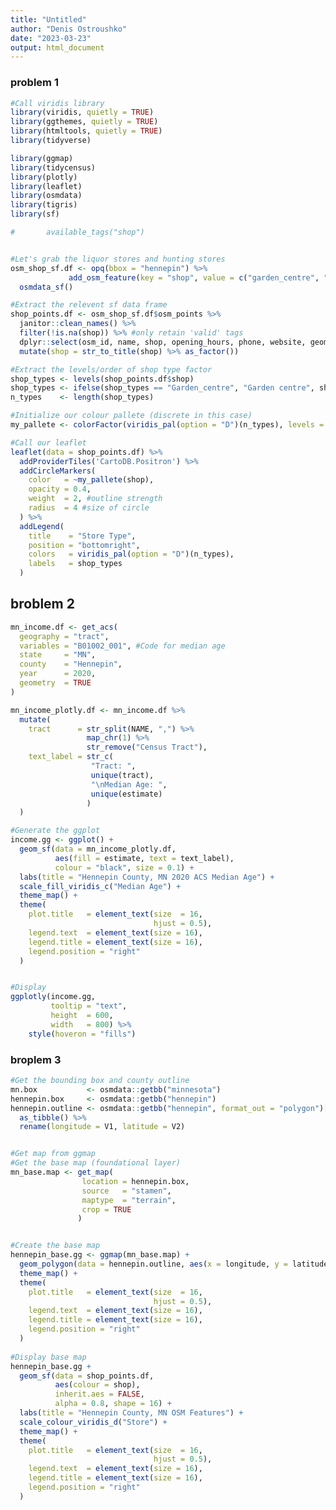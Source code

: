 ```yaml
---
title: "Untitled"
author: "Denis Ostroushko"
date: "2023-03-23"
output: html_document
---
```


### problem 1 

```r

#Call viridis library  
library(viridis, quietly = TRUE)
library(ggthemes, quietly = TRUE)
library(htmltools, quietly = TRUE)
library(tidyverse)

library(ggmap)
library(tidycensus)
library(plotly)
library(leaflet)
library(osmdata)
library(tigris)
library(sf)

```

```r

#       available_tags("shop")


#Let's grab the liquor stores and hunting stores
osm_shop_sf.df <- opq(bbox = "hennepin") %>%
             add_osm_feature(key = "shop", value = c("garden_centre", "groundskeeping", "florist", "outdoor")) %>%
  osmdata_sf()

#Extract the relevent sf data frame
shop_points.df <- osm_shop_sf.df$osm_points %>% 
  janitor::clean_names() %>%
  filter(!is.na(shop)) %>% #only retain 'valid' tags
  dplyr::select(osm_id, name, shop, opening_hours, phone, website, geometry) %>%
  mutate(shop = str_to_title(shop) %>% as_factor())


```

```R

#Extract the levels/order of shop type factor
shop_types <- levels(shop_points.df$shop)
shop_types <- ifelse(shop_types == "Garden_centre", "Garden centre", shop_types)
n_types    <- length(shop_types)

#Initialize our colour pallete (discrete in this case)
my_pallete <- colorFactor(viridis_pal(option = "D")(n_types), levels = shop_types)

#Call our leaflet
leaflet(data = shop_points.df) %>%
  addProviderTiles('CartoDB.Positron') %>% 
  addCircleMarkers(
    color   = ~my_pallete(shop),
    opacity = 0.4,
    weight  = 2, #outline strength
    radius  = 4 #size of circle
  ) %>%
  addLegend(
    title    = "Store Type",
    position = "bottomright",
    colors   = viridis_pal(option = "D")(n_types),
    labels   = shop_types 
  )
```

## broblem 2

```r

mn_income.df <- get_acs(
  geography = "tract",
  variables = "B01002_001", #Code for median age
  state     = "MN",
  county    = "Hennepin",
  year      = 2020,
  geometry  = TRUE
)

mn_income_plotly.df <- mn_income.df %>%
  mutate(
    tract      = str_split(NAME, ",") %>%
                 map_chr(1) %>%
                 str_remove("Census Tract"),
    text_label = str_c(
                  "Tract: ",
                  unique(tract),
                  "\nMedian Age: ",
                  unique(estimate)
                 )
  )

#Generate the ggplot
income.gg <- ggplot() + 
  geom_sf(data = mn_income_plotly.df, 
          aes(fill = estimate, text = text_label),
          colour = "black", size = 0.1) + 
  labs(title = "Hennepin County, MN 2020 ACS Median Age") + 
  scale_fill_viridis_c("Median Age") +
  theme_map() +
  theme(
    plot.title   = element_text(size  = 16,
                                hjust = 0.5),
    legend.text  = element_text(size = 16),
    legend.title = element_text(size = 16),
    legend.position = "right"
  )


#Display
ggplotly(income.gg,
         tooltip = "text",
         height  = 600,
         width   = 800) %>%
    style(hoveron = "fills")
```

### broplem 3

```r

#Get the bounding box and county outline
mn.box           <- osmdata::getbb("minnesota")
hennepin.box     <- osmdata::getbb("hennepin")
hennepin.outline <- osmdata::getbb("hennepin", format_out = "polygon")[[1]] %>%
  as_tibble() %>%
  rename(longitude = V1, latitude = V2)


#Get map from ggmap
#Get the base map (foundational layer)
mn_base.map <- get_map(
                location = hennepin.box,
                source   = "stamen",
                maptype  = "terrain",
                crop = TRUE
               )


#Create the base map
hennepin_base.gg <- ggmap(mn_base.map) +
  geom_polygon(data = hennepin.outline, aes(x = longitude, y = latitude), colour = "black", size = 1.6, alpha = 0.1) +
  theme_map() +
  theme(
    plot.title   = element_text(size  = 16,
                                hjust = 0.5),
    legend.text  = element_text(size = 16),
    legend.title = element_text(size = 16),
    legend.position = "right"
  )
    
#Display base map
hennepin_base.gg + 
  geom_sf(data = shop_points.df,
          aes(colour = shop),
          inherit.aes = FALSE,
          alpha = 0.8, shape = 16) +
  labs(title = "Hennepin County, MN OSM Features") + 
  scale_colour_viridis_d("Store") +
  theme_map() +
  theme(
    plot.title   = element_text(size  = 16,
                                hjust = 0.5),
    legend.text  = element_text(size = 16),
    legend.title = element_text(size = 16),
    legend.position = "right"
  )

```